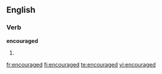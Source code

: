 
== English ==
=== Verb ===
'''encouraged'''
# {{past of|[[encourage]]}}

[[fr:encouraged]]
[[fi:encouraged]]
[[te:encouraged]]
[[vi:encouraged]]